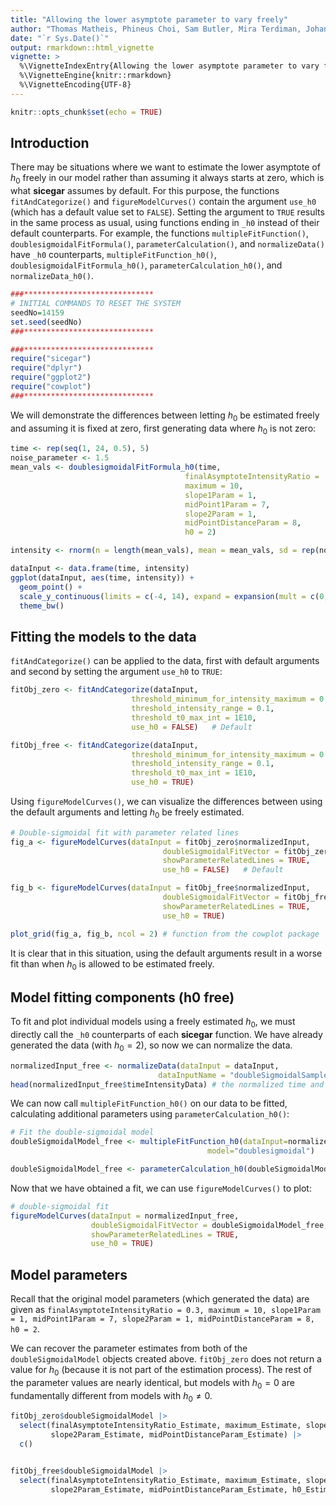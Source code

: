 ```yaml
---
title: "Allowing the lower asymptote parameter to vary freely"
author: "Thomas Matheis, Phineus Choi, Sam Butler, Mira Terdiman, Johanna Hardin"
date: "`r Sys.Date()`"
output: rmarkdown::html_vignette
vignette: >
  %\VignetteIndexEntry{Allowing the lower asymptote parameter to vary freely}
  %\VignetteEngine{knitr::rmarkdown}
  %\VignetteEncoding{UTF-8}
---
```


```r
knitr::opts_chunk$set(echo = TRUE)
```

## Introduction

There may be situations where we want to estimate the lower asymptote of $h_0$ freely in our model rather than assuming it always starts at zero, which is what **sicegar** assumes by default. 
For this purpose, the functions `fitAndCategorize()` and `figureModelCurves()` contain the argument `use_h0` (which has a default value set to `FALSE`). 
Setting the argument to `TRUE` results in the same process as usual, using functions ending in `_h0` instead of their default counterparts.
For example, the functions `multipleFitFunction()`, `doublesigmoidalFitFormula()`, `parameterCalculation()`, and `normalizeData()` have `_h0` counterparts, `multipleFitFunction_h0()`, `doublesigmoidalFitFormula_h0()`, `parameterCalculation_h0()`, and `normalizeData_h0()`.

```r

###*****************************
# INITIAL COMMANDS TO RESET THE SYSTEM
seedNo=14159
set.seed(seedNo)
###*****************************

###*****************************
require("sicegar")
require("dplyr")
require("ggplot2")
require("cowplot")
###*****************************
```

We will demonstrate the differences between letting $h_0$ be estimated freely and assuming it is fixed at zero, first generating data where $h_0$ is not zero:

```r
time <- rep(seq(1, 24, 0.5), 5)
noise_parameter <- 1.5
mean_vals <- doublesigmoidalFitFormula_h0(time,
                                       finalAsymptoteIntensityRatio = .3,
                                       maximum = 10,
                                       slope1Param = 1,
                                       midPoint1Param = 7,
                                       slope2Param = 1,
                                       midPointDistanceParam = 8,
                                       h0 = 2)

intensity <- rnorm(n = length(mean_vals), mean = mean_vals, sd = rep(noise_parameter, length(mean_vals)))

dataInput <- data.frame(time, intensity)
ggplot(dataInput, aes(time, intensity)) + 
  geom_point() + 
  scale_y_continuous(limits = c(-4, 14), expand = expansion(mult = c(0, 0))) + 
  theme_bw()
```

## Fitting the models to the data

`fitAndCategorize()` can be applied to the data, first with default arguments and second by setting the argument `use_h0` to `TRUE`:

```r
fitObj_zero <- fitAndCategorize(dataInput,
                           threshold_minimum_for_intensity_maximum = 0.3,
                           threshold_intensity_range = 0.1,
                           threshold_t0_max_int = 1E10,
                           use_h0 = FALSE)   # Default

fitObj_free <- fitAndCategorize(dataInput,
                           threshold_minimum_for_intensity_maximum = 0.3,
                           threshold_intensity_range = 0.1,
                           threshold_t0_max_int = 1E10,
                           use_h0 = TRUE)
```

Using `figureModelCurves()`, we can visualize the differences between using the default arguments and letting $h_0$ be freely estimated.

```r
# Double-sigmoidal fit with parameter related lines
fig_a <- figureModelCurves(dataInput = fitObj_zero$normalizedInput,
                                  doubleSigmoidalFitVector = fitObj_zero$doubleSigmoidalModel,
                                  showParameterRelatedLines = TRUE,
                                  use_h0 = FALSE)   # Default

fig_b <- figureModelCurves(dataInput = fitObj_free$normalizedInput,
                                  doubleSigmoidalFitVector = fitObj_free$doubleSigmoidalModel,
                                  showParameterRelatedLines = TRUE,
                                  use_h0 = TRUE)

plot_grid(fig_a, fig_b, ncol = 2) # function from the cowplot package
```

It is clear that in this situation, using the default arguments result in a worse fit than when $h_0$ is allowed to be estimated freely.

## Model fitting components (h0 free)

To fit and plot individual models using a freely estimated $h_0$, we must directly call the `_h0` counterparts of each **sicegar** function. We have already generated the data (with $h_0 = 2$), so now we can normalize the data.

```r
normalizedInput_free <- normalizeData(dataInput = dataInput, 
                                 dataInputName = "doubleSigmoidalSample")
head(normalizedInput_free$timeIntensityData) # the normalized time and intensity data
```

We can now call `multipleFitFunction_h0()` on our data to be fitted, calculating additional parameters using `parameterCalculation_h0()`:

```r
# Fit the double-sigmoidal model
doubleSigmoidalModel_free <- multipleFitFunction_h0(dataInput=normalizedInput_free,
                                            model="doublesigmoidal")

doubleSigmoidalModel_free <- parameterCalculation_h0(doubleSigmoidalModel_free)
```

Now that we have obtained a fit, we can use `figureModelCurves()` to plot:

```r
# double-sigmoidal fit
figureModelCurves(dataInput = normalizedInput_free,
                  doubleSigmoidalFitVector = doubleSigmoidalModel_free,
                  showParameterRelatedLines = TRUE,
                  use_h0 = TRUE)
```

## Model parameters

Recall that the original model parameters (which generated the data) are given as `finalAsymptoteIntensityRatio = 0.3, maximum = 10, slope1Param = 1, midPoint1Param = 7, slope2Param = 1, midPointDistanceParam = 8, h0 = 2`.

We can recover the parameter estimates from both of the `doubleSigmoidalModel` objects created above.
`fitObj_zero` does not return a value for $h_0$ (because it is not part of the estimation process).
The rest of the parameter values are nearly identical, but models with $h_0 = 0$ are fundamentally different from models with $h_0 \ne 0$.

```r
fitObj_zero$doubleSigmoidalModel |>
  select(finalAsymptoteIntensityRatio_Estimate, maximum_Estimate, slope1Param_Estimate, midPoint1Param_Estimate,
         slope2Param_Estimate, midPointDistanceParam_Estimate) |> 
  c()


fitObj_free$doubleSigmoidalModel |>
  select(finalAsymptoteIntensityRatio_Estimate, maximum_Estimate, slope1Param_Estimate, midPoint1Param_Estimate,
         slope2Param_Estimate, midPointDistanceParam_Estimate, h0_Estimate) |> c()


```
